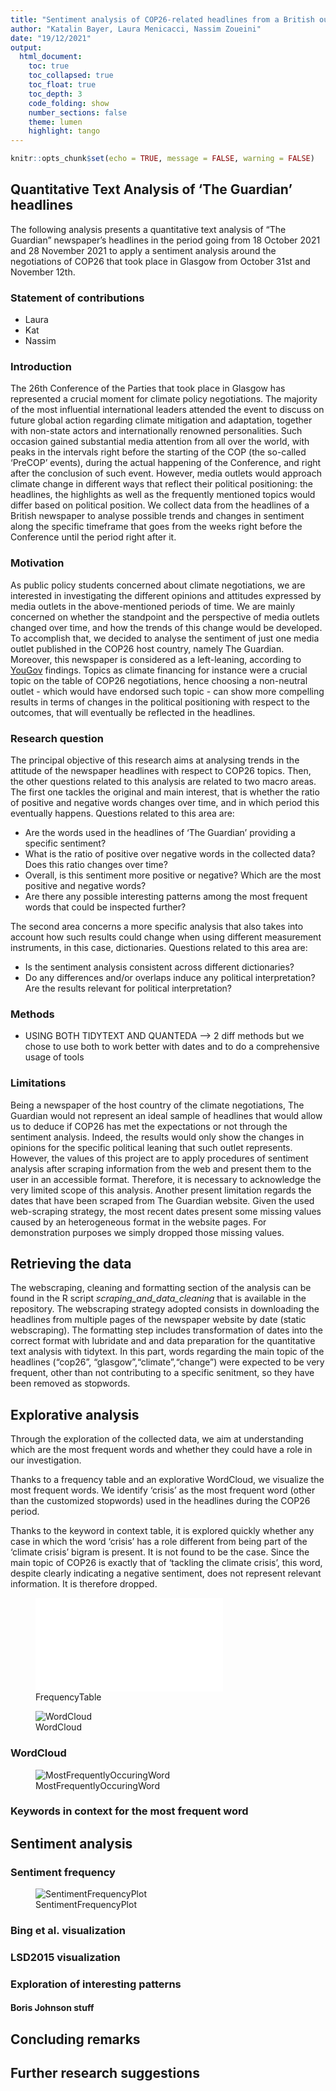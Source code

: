 ```yaml
---
title: "Sentiment analysis of COP26-related headlines from a British outlet"
author: "Katalin Bayer, Laura Menicacci, Nassim Zoueini"
date: "19/12/2021"
output: 
  html_document:
    toc: true
    toc_collapsed: true
    toc_float: true
    toc_depth: 3
    code_folding: show
    number_sections: false
    theme: lumen
    highlight: tango
---
```


```r
knitr::opts_chunk$set(echo = TRUE, message = FALSE, warning = FALSE)
```

## Quantitative Text Analysis of 'The Guardian' headlines

The following analysis presents a quantitative text analysis of "The Guardian" newspaper's headlines in the period going from 18 October 2021 and 28 November 2021 to apply a sentiment analysis around the negotiations of COP26 that took place in Glasgow from October 31st and November 12th. 


### Statement of contributions 
 - Laura
 - Kat
 - Nassim


### Introduction 
The 26th Conference of the Parties that took place in Glasgow has represented a crucial moment for climate policy negotiations. 
The majority of the most influential international leaders attended the event to discuss on future global action regarding climate mitigation and adaptation, together with non-state actors and internationally renowned personalities. Such occasion gained substantial media attention from all over the world, with peaks in the intervals right before the starting of the COP (the so-called 'PreCOP' events), during the actual happening of the Conference, and right after the conclusion of such event. 
However, media outlets would approach climate change in different ways that reflect their political positioning: the headlines, the highlights as well as the frequently mentioned topics would differ based on political position. 
We collect data from the headlines of a British newspaper to analyse possible trends and changes in sentiment along the specific timeframe that goes from the weeks right before the Conference until the period right after it. 

### Motivation
As public policy students concerned about climate negotiations, we are interested in investigating the different opinions and attitudes expressed by media outlets in the above-mentioned periods of time. We are mainly concerned on whether the standpoint and the perspective of media outlets changed over time, and how the trends of this change would be developed. 
To accomplish that, we decided to analyse the sentiment of just one media outlet published in the COP26 host country, namely The Guardian. Moreover, this newspaper is considered as a left-leaning, according to [YouGov](https://yougov.co.uk/topics/politics/articles-reports/2017/03/07/how-left-or-right-wing-are-uks-newspapers) findings. Topics as climate financing for instance were a crucial topic on the table of COP26 negotiations, hence choosing a non-neutral outlet - which would have endorsed such topic - can show more compelling results in terms of changes in the political positioning with respect to the outcomes, that will eventually be reflected in the headlines. 
 

### Research question
The principal objective of this research aims at analysing trends in the attitude of the newspaper headlines with respect to COP26 topics. Then, the other questions related to this analysis are related to two macro areas. 
The first one tackles the original and main interest, that is whether the ratio of positive and negative words changes over time, and in which period this eventually happens. Questions related to this area are: 

 - Are the words used in the headlines of 'The Guardian' providing a specific sentiment? 
 - What is the ratio of positive over negative words in the collected data? Does this ratio changes over time? 
 - Overall, is this sentiment more positive or negative? Which are the most positive and negative words? 
 - Are there any possible interesting patterns among the most frequent words that could be inspected further? 

The second area concerns a more specific analysis that also takes into account how such results could change when using different measurement instruments, in this case, dictionaries. Questions related to this area are: 

 - Is the sentiment analysis consistent across different dictionaries?
 - Do any differences and/or overlaps induce any political interpretation? Are the results relevant for political interpretation? 

### Methods

- USING BOTH TIDYTEXT AND QUANTEDA --> 2 diff methods but we chose to use both to work better with dates and to do a comprehensive usage of tools

### Limitations 
Being a newspaper of the host country of the climate negotiations, The Guardian would not represent an ideal sample of headlines that would allow us to deduce if COP26 has met the expectations or not through the sentiment analysis. Indeed, the results would only show the changes in opinions for the specific political leaning that such outlet represents. However, the values of this project are to apply procedures of sentiment analysis after scraping information from the web and present them to the user in an accessible format. Therefore, it is necessary to acknowledge the very limited scope of this analysis. 
Another present limitation regards the dates that have been scraped from The Guardian website. Given the used web-scraping strategy, the most recent dates present some missing values caused by an heterogeneous format in the website pages. For demonstration purposes we simply dropped those missing values. 

## Retrieving the data
The webscraping, cleaning and formatting section of the analysis can be found in the R script *scraping_and_data_cleaning* that is available in the repository. 
The webscraping strategy adopted consists in downloading the headlines from multiple pages of the newspaper website by  date (static webscraping). 
The formatting step includes transformation of dates into the correct format with lubridate and and data preparation for the quantitative text analysis with tidytext. 
In this part, words regarding the main topic of the headlines ("cop26", "glasgow","climate","change") were expected to be very frequent, other than not contributing to a specific senitment, so they have been removed as stopwords. 

## Explorative analysis 

Through the exploration of the collected data, we aim at understanding which are the most frequent words and whether they could have a role in our investigation. 

Thanks to a frequency table and an explorative WordCloud, we visualize the most frequent words. We identify 'crisis' as the most frequent word (other than the customized stopwords) used in the headlines during the COP26 period. 

Thanks to the keyword in context table, it is explored quickly whether any case in which the word 'crisis' has a role different from being part of the 'climate crisis' bigram is present. It is not found to be the case. Since the main topic of COP26 is exactly that of 'tackling the climate crisis', this word, despite clearly indicating a negative sentiment, does not represent relevant information. It is therefore dropped.  

![FrequencyTable](./FrequencyTable.html)

![WordCloud](./WordCloud.png)


### WordCloud

![MostFrequentlyOccuringWord](./MostFrequentlyOccuringWord.png)

### Keywords in context for the most frequent word

## Sentiment analysis 

### Sentiment frequency

![SentimentFrequencyPlot](./SentimentFrequencyPlot.png)

### Bing et al. visualization

### LSD2015 visualization

### Exploration of interesting patterns

#### Boris Johnson stuff

## Concluding remarks

## Further research suggestions


